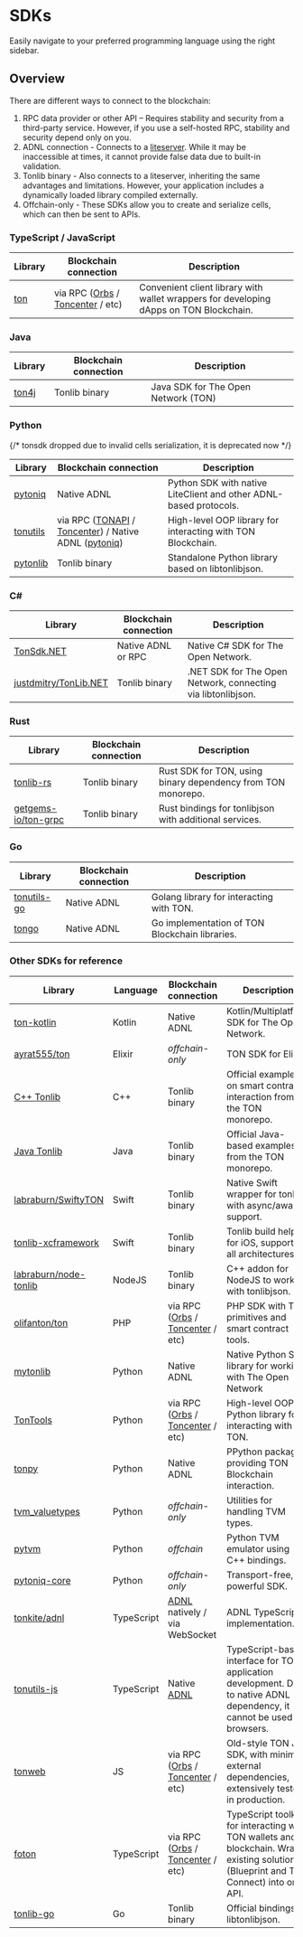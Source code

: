 
# SDKs

Easily navigate to your preferred programming language using the right sidebar.

## Overview

There are different ways to connect to the blockchain:

1. RPC data provider or other API – Requires stability and security from a third-party service. However, if you use a self-hosted RPC, stability and security depend only on you.
2. ADNL connection - Connects to a [liteserver](/v3/guidelines/nodes/running-nodes/liteserver-node). While it may be inaccessible at times, it cannot provide false data due to built-in validation.
3. Tonlib binary - Also connects to a liteserver, inheriting the same advantages and limitations. However, your application includes a dynamically loaded library compiled externally.
4. Offchain-only - These SDKs allow you to create and serialize cells, which can then be sent to APIs.

### TypeScript / JavaScript

| Library                               | Blockchain connection                                                                                 | Description                                                                            |
| ------------------------------------- | ----------------------------------------------------------------------------------------------------- | -------------------------------------------------------------------------------------- |
| [ton](https://github.com/ton-org/ton) | via RPC ([Orbs](https://www.orbs.com/ton-access/) / [Toncenter](https://toncenter.com/api/v2/) / etc) | Convenient client library with wallet wrappers for developing dApps on TON Blockchain. |

### Java

| Library                                    | Blockchain connection | Description                         |
| ------------------------------------------ | --------------------- | ----------------------------------- |
| [ton4j](https://github.com/neodix42/ton4j) | Tonlib binary         | Java SDK for The Open Network (TON) |

### Python

{/* tonsdk dropped due to invalid cells serialization, it is deprecated now */}

| Library                                           | Blockchain connection                                                                                                                                    | Description                                                       |
| ------------------------------------------------- | -------------------------------------------------------------------------------------------------------------------------------------------------------- | ----------------------------------------------------------------- |
| [pytoniq](https://github.com/yungwine/pytoniq)    | Native ADNL                                                                                                                                              | Python SDK with native LiteClient and other ADNL-based protocols. |
| [tonutils](https://github.com/nessshon/tonutils)  | via RPC ([TONAPI](https://tonapi.io/api-v2) / [Toncenter](https://toncenter.com/api/v3/)) / Native ADNL ([pytoniq](https://github.com/yungwine/pytoniq)) | High-level OOP library for interacting with TON Blockchain.       |
| [pytonlib](https://github.com/toncenter/pytonlib) | Tonlib binary                                                                                                                                            | Standalone Python library based on libtonlibjson.                 |

### C#

| Library                                                           | Blockchain connection | Description                                                  |
| ----------------------------------------------------------------- | --------------------- | ------------------------------------------------------------ |
| [TonSdk.NET](https://github.com/continuation-team/TonSdk.NET)     | Native ADNL or RPC    | Native C# SDK for The Open Network.                          |
| [justdmitry/TonLib.NET](https://github.com/justdmitry/TonLib.NET) | Tonlib binary         | .NET SDK for The Open Network, connecting via libtonlibjson. |

### Rust

| Library                                                       | Blockchain connection | Description                                                  |
| ------------------------------------------------------------- | --------------------- | ------------------------------------------------------------ |
| [tonlib-rs](https://github.com/ston-fi/tonlib-rs)             | Tonlib binary         | Rust SDK for TON, using binary dependency from TON monorepo. |
| [getgems-io/ton-grpc](https://github.com/getgems-io/ton-grpc) | Tonlib binary         | Rust bindings for tonlibjson with additional services.       |

### Go

| Library                                                  | Blockchain connection | Description                                    |
| -------------------------------------------------------- | --------------------- | ---------------------------------------------- |
| [tonutils-go](https://github.com/xssnick/tonutils-go)    | Native ADNL           | Golang library for interacting with TON.       |
| [tongo](https://github.com/tonkeeper/tongo)              | Native ADNL           | Go implementation of TON Blockchain libraries. |


### Other SDKs for reference

| Library                                                                     | Language   | Blockchain connection                                                                                 | Description                                                                                                                            |
| --------------------------------------------------------------------------- | ---------- | ----------------------------------------------------------------------------------------------------- | -------------------------------------------------------------------------------------------------------------------------------------- |
| [ton-kotlin](https://github.com/ton-community/ton-kotlin)                   | Kotlin     | Native ADNL                                                                                           | Kotlin/Multiplatform SDK for The Open Network.                                                                                         |
| [ayrat555/ton](https://github.com/ayrat555/ton)                             | Elixir     | _offchain-only_                                                                                       | TON SDK for Elixir.                                                                                                                    |
| [C++ Tonlib](https://github.com/ton-blockchain/ton/tree/master/example/cpp) | C++        | Tonlib binary                                                                                         | Official examples on smart contract interaction from the TON monorepo.                                                                 |
| [Java Tonlib](https://github.com/ton-blockchain/tonlib-java)                | Java       | Tonlib binary                                                                                         | Official Java-based examples from the TON monorepo.                                                                                    |
| [labraburn/SwiftyTON](https://github.com/labraburn/SwiftyTON)               | Swift      | Tonlib binary                                                                                         | Native Swift wrapper for tonlib with async/await support.                                                                              |
| [tonlib-xcframework](https://github.com/labraburn/tonlib-xcframework)       | Swift      | Tonlib binary                                                                                         | Tonlib build helper for iOS, supporting all architectures.                                                                             |
| [labraburn/node-tonlib](https://github.com/labraburn/node-tonlib)           | NodeJS     | Tonlib binary                                                                                         | C++ addon for NodeJS to work with tonlibjson.                                                                                          |
| [olifanton/ton](https://github.com/olifanton/ton)                           | PHP        | via RPC ([Orbs](https://www.orbs.com/ton-access/) / [Toncenter](https://toncenter.com/api/v2/) / etc) | PHP SDK with TON primitives and smart contract tools.                                                                                  |
| [mytonlib](https://github.com/igroman787/mytonlib)                          | Python     | Native ADNL                                                                                           | Native Python SDK library for working with The Open Network                                                                            |
| [TonTools](https://github.com/yungwine/TonTools)                            | Python     | via RPC ([Orbs](https://www.orbs.com/ton-access/) / [Toncenter](https://toncenter.com/api/v2/) / etc) | High-level OOP Python library for interacting with TON.                                                                                |
| [tonpy](https://github.com/disintar/tonpy)                                  | Python     | Native ADNL                                                                                           | PPython package providing TON Blockchain interaction.                                                                                  |
| [tvm_valuetypes](https://github.com/toncenter/tvm_valuetypes)               | Python     | _offchain-only_                                                                                       | Utilities for handling TVM types.                                                                                                      |
| [pytvm](https://github.com/yungwine/pytvm)                                  | Python     | _offchain_                                                                                            | Python TVM emulator using C++ bindings.                                                                                                |
| [pytoniq-core](https://github.com/yungwine/pytoniq-core)                    | Python     | _offchain-only_                                                                                       | Transport-free, powerful SDK.                                                                                                          |
| [tonkite/adnl](https://github.com/tonkite/adnl)                             | TypeScript | [ADNL](/v3/documentation/network/protocols/adnl/adnl-tcp) natively / via WebSocket                    | ADNL TypeScript implementation.                                                                                                        |
| [tonutils-js](https://github.com/thekiba/tonutils)                          | TypeScript | Native [ADNL](/v3/documentation/network/protocols/adnl/adnl-tcp)                                      | TypeScript-based interface for TON application development. Due to native ADNL dependency, it cannot be used in browsers.              |
| [tonweb](https://github.com/toncenter/tonweb)                               | JS         | via RPC ([Orbs](https://www.orbs.com/ton-access/) / [Toncenter](https://toncenter.com/api/v2/) / etc) | Old-style TON JS SDK, with minimal external dependencies, extensively tested in production.                                            |
| [foton](https://foton.sh/)                                                  | TypeScript | via RPC ([Orbs](https://www.orbs.com/ton-access/) / [Toncenter](https://toncenter.com/api/v2/) / etc) | TypeScript toolkit for interacting with TON wallets and blockchain. Wraps existing solutions (Blueprint and TON Connect) into one API. |
| [tonlib-go](https://github.com/ton-blockchain/tonlib-go)                    | Go         | Tonlib binary                                                                                         | Official bindings for libtonlibjson.                                                                                                   |


<Feedback />
